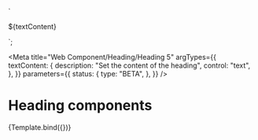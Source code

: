 <!-- @license CC0-1.0 -->

  `<section>
  <utrecht-heading-5>${textContent}</utrecht-heading-5>
</section>`;

<Meta
  title="Web Component/Heading/Heading 5"
  argTypes={{
    textContent: {
      description: "Set the content of the heading",
      control: "text",
    },
  }}
  parameters={{
    status: {
      type: "BETA",
    },
  }}
/>

# Heading components

<Canvas>
  <Story
    name="Heading 5"
    args={{
      textContent: "The Quick Brown Fox Jumps Over The Lazy Dog",
    }}
  >
    {Template.bind({})}
  </Story>
</Canvas>

<ArgsTable story="Heading 5" />
